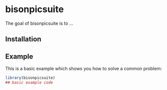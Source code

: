 
# bisonpicsuite

<!-- badges: start -->
<!-- badges: end -->

The goal of bisonpicsuite is to ...

## Installation


## Example

This is a basic example which shows you how to solve a common problem:

``` r
library(bisonpicsuite)
## basic example code
```
